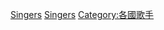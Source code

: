 {{Catnav|頁面分類|人物|各國人物|德国人|德國音樂家}}
{{Catnav|頁面分類|人物|各職業人物|歌手|各國歌手}}
{{Commonscat|Vocalists from Germany}}

{{DEFAULTSORT:German singers}}
[[Category:各职业德国人|Singers]]
[[Category:德國音樂家|Singers]]
[[Category:各國歌手|Category:各國歌手]]